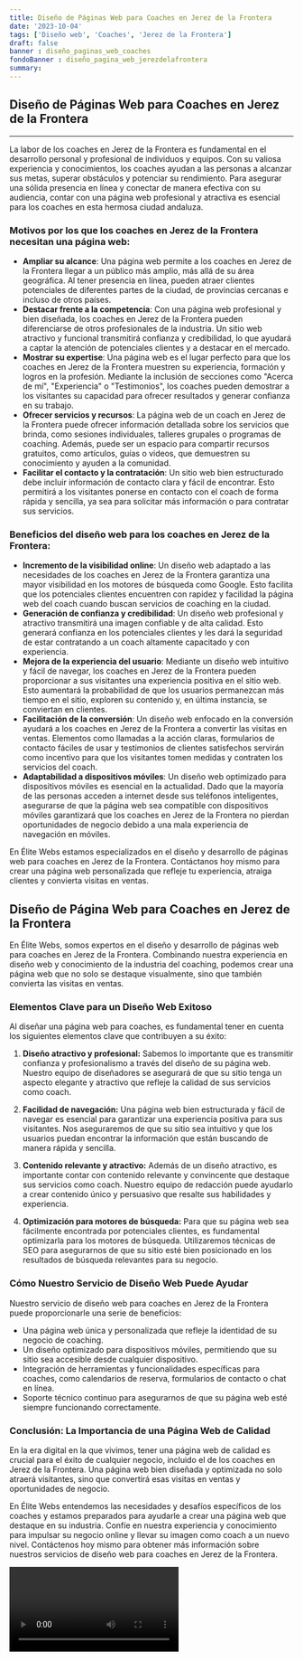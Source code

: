 ```yaml
---
title: Diseño de Páginas Web para Coaches en Jerez de la Frontera
date: '2023-10-04'
tags: ['Diseño web', 'Coaches', 'Jerez de la Frontera']
draft: false
banner : diseño_paginas_web_coaches
fondoBanner : diseño_pagina_web_jerezdelafrontera
summary: 
---
```


## **Diseño de Páginas Web para Coaches en Jerez de la Frontera**

---

La labor de los coaches en Jerez de la Frontera es fundamental en el desarrollo personal y profesional de individuos y equipos. Con su valiosa experiencia y conocimientos, los coaches ayudan a las personas a alcanzar sus metas, superar obstáculos y potenciar su rendimiento. Para asegurar una sólida presencia en línea y conectar de manera efectiva con su audiencia, contar con una página web profesional y atractiva es esencial para los coaches en esta hermosa ciudad andaluza.

### **Motivos por los que los coaches en Jerez de la Frontera necesitan una página web:**

- **Ampliar su alcance**: Una página web permite a los coaches en Jerez de la Frontera llegar a un público más amplio, más allá de su área geográfica. Al tener presencia en línea, pueden atraer clientes potenciales de diferentes partes de la ciudad, de provincias cercanas e incluso de otros países.
- **Destacar frente a la competencia**: Con una página web profesional y bien diseñada, los coaches en Jerez de la Frontera pueden diferenciarse de otros profesionales de la industria. Un sitio web atractivo y funcional transmitirá confianza y credibilidad, lo que ayudará a captar la atención de potenciales clientes y a destacar en el mercado.
- **Mostrar su expertise**: Una página web es el lugar perfecto para que los coaches en Jerez de la Frontera muestren su experiencia, formación y logros en la profesión. Mediante la inclusión de secciones como "Acerca de mí", "Experiencia" o "Testimonios", los coaches pueden demostrar a los visitantes su capacidad para ofrecer resultados y generar confianza en su trabajo.
- **Ofrecer servicios y recursos**: La página web de un coach en Jerez de la Frontera puede ofrecer información detallada sobre los servicios que brinda, como sesiones individuales, talleres grupales o programas de coaching. Además, puede ser un espacio para compartir recursos gratuitos, como artículos, guías o videos, que demuestren su conocimiento y ayuden a la comunidad.
- **Facilitar el contacto y la contratación**: Un sitio web bien estructurado debe incluir información de contacto clara y fácil de encontrar. Esto permitirá a los visitantes ponerse en contacto con el coach de forma rápida y sencilla, ya sea para solicitar más información o para contratar sus servicios.

### **Beneficios del diseño web para los coaches en Jerez de la Frontera:**

- **Incremento de la visibilidad online**: Un diseño web adaptado a las necesidades de los coaches en Jerez de la Frontera garantiza una mayor visibilidad en los motores de búsqueda como Google. Esto facilita que los potenciales clientes encuentren con rapidez y facilidad la página web del coach cuando buscan servicios de coaching en la ciudad.
- **Generación de confianza y credibilidad**: Un diseño web profesional y atractivo transmitirá una imagen confiable y de alta calidad. Esto generará confianza en los potenciales clientes y les dará la seguridad de estar contratando a un coach altamente capacitado y con experiencia.
- **Mejora de la experiencia del usuario**: Mediante un diseño web intuitivo y fácil de navegar, los coaches en Jerez de la Frontera pueden proporcionar a sus visitantes una experiencia positiva en el sitio web. Esto aumentará la probabilidad de que los usuarios permanezcan más tiempo en el sitio, exploren su contenido y, en última instancia, se conviertan en clientes.
- **Facilitación de la conversión**: Un diseño web enfocado en la conversión ayudará a los coaches en Jerez de la Frontera a convertir las visitas en ventas. Elementos como llamadas a la acción claras, formularios de contacto fáciles de usar y testimonios de clientes satisfechos servirán como incentivo para que los visitantes tomen medidas y contraten los servicios del coach.
- **Adaptabilidad a dispositivos móviles**: Un diseño web optimizado para dispositivos móviles es esencial en la actualidad. Dado que la mayoría de las personas acceden a internet desde sus teléfonos inteligentes, asegurarse de que la página web sea compatible con dispositivos móviles garantizará que los coaches en Jerez de la Frontera no pierdan oportunidades de negocio debido a una mala experiencia de navegación en móviles.

En Élite Webs estamos especializados en el diseño y desarrollo de páginas web para coaches en Jerez de la Frontera. Contáctanos hoy mismo para crear una página web personalizada que refleje tu experiencia, atraiga clientes y convierta visitas en ventas.

<GifSeo />

<Cta />

## Diseño de Página Web para Coaches en Jerez de la Frontera

En Élite Webs, somos expertos en el diseño y desarrollo de páginas web para coaches en Jerez de la Frontera. Combinando nuestra experiencia en diseño web y conocimiento de la industria del coaching, podemos crear una página web que no solo se destaque visualmente, sino que también convierta las visitas en ventas.

### Elementos Clave para un Diseño Web Exitoso

Al diseñar una página web para coaches, es fundamental tener en cuenta los siguientes elementos clave que contribuyen a su éxito:

1. **Diseño atractivo y profesional:** Sabemos lo importante que es transmitir confianza y profesionalismo a través del diseño de su página web. Nuestro equipo de diseñadores se asegurará de que su sitio tenga un aspecto elegante y atractivo que refleje la calidad de sus servicios como coach.

2. **Facilidad de navegación:** Una página web bien estructurada y fácil de navegar es esencial para garantizar una experiencia positiva para sus visitantes. Nos aseguraremos de que su sitio sea intuitivo y que los usuarios puedan encontrar la información que están buscando de manera rápida y sencilla.

3. **Contenido relevante y atractivo:** Además de un diseño atractivo, es importante contar con contenido relevante y convincente que destaque sus servicios como coach. Nuestro equipo de redacción puede ayudarlo a crear contenido único y persuasivo que resalte sus habilidades y experiencia.

4. **Optimización para motores de búsqueda:** Para que su página web sea fácilmente encontrada por potenciales clientes, es fundamental optimizarla para los motores de búsqueda. Utilizaremos técnicas de SEO para asegurarnos de que su sitio esté bien posicionado en los resultados de búsqueda relevantes para su negocio.

### Cómo Nuestro Servicio de Diseño Web Puede Ayudar

Nuestro servicio de diseño web para coaches en Jerez de la Frontera puede proporcionarle una serie de beneficios:

- Una página web única y personalizada que refleje la identidad de su negocio de coaching.
- Un diseño optimizado para dispositivos móviles, permitiendo que su sitio sea accesible desde cualquier dispositivo.
- Integración de herramientas y funcionalidades específicas para coaches, como calendarios de reserva, formularios de contacto o chat en línea.
- Soporte técnico continuo para asegurarnos de que su página web esté siempre funcionando correctamente.

### Conclusión: La Importancia de una Página Web de Calidad

En la era digital en la que vivimos, tener una página web de calidad es crucial para el éxito de cualquier negocio, incluido el de los coaches en Jerez de la Frontera. Una página web bien diseñada y optimizada no solo atraerá visitantes, sino que convertirá esas visitas en ventas y oportunidades de negocio.

En Élite Webs entendemos las necesidades y desafíos específicos de los coaches y estamos preparados para ayudarle a crear una página web que destaque en su industria. Confíe en nuestra experiencia y conocimiento para impulsar su negocio online y llevar su imagen como coach a un nuevo nivel. Contáctenos hoy mismo para obtener más información sobre nuestros servicios de diseño web para coaches en Jerez de la Frontera.

<Video />

<CtaBot job='Coaches' city='Jerez de la Frontera'/>

<Gmaps query='Jerez de la Frontera+españa+maps' />